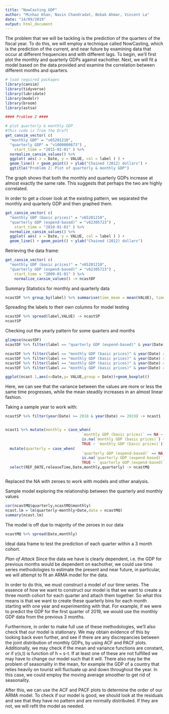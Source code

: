 ```yaml
---
title: "NowCasting GDP"
author: "Minhaz Khan, Navin Chandradat, Bobak Ahmar, Vincent La"
date: "14/09/2019"
output: html_document
---
```

The problem that we will be tackling is the prediction of the quarters of the fiscal year. To do this, we will employ a technique called 
NowCasting, which is the prediction of the current, and near future by examining data that occur at different frequencies and with 
different lags. To begin, we'll first plot the monthly and quarterly GDPs against eachother. Next, we will fit a model based on the data 
provided and examine the correlation between different months and quarters.

```r
# load required packages
library(cansim)
library(tidyverse)
library(lubridate)
library(modelr)
library(broom)
library(astsa)

#### Problem 2 ####

# plot quarterly & monthly GDP 
#This code is from the Draft
get_cansim_vector( c( 
  "monthly GDP" = "v65201210",
  "quarterly GDP" = "v1000000673") ,
    start_time = "2015-01-01" ) %>% 
  normalize_cansim_values() %>% 
  ggplot( aes( x = Date, y = VALUE, col = label ) ) +
  geom_line() + geom_point() + ylab("Chained (2012) dollars") +
  ggtitle("Problem 2: Plot of quarterly & monthly GDP")


```
The graph shows that both the monthly and quarterly GDPs increase at almost exactly the same rate. This suggests that
perhaps the two are highly correlated.


In order to get a closer look at the existing pattern, we separated the monthly and quarterly GDP and then graphed them.
```r
get_cansim_vector( c( 
  "monthly GDP (basic prices)" = "v65201210",
  "quarterly GDP (expend-based)" = "v62305723") ,
    start_time = "2010-01-01" ) %>% 
  normalize_cansim_values() %>% 
  ggplot( aes( x = Date, y = VALUE, col = label ) ) +
  geom_line() + geom_point() + ylab("Chained (2012) dollars")
```

Retrieving the data frame:
```r
get_cansim_vector( c( 
  "monthly GDP (basic prices)" = "v65201210",
  "quarterly GDP (expend-based)" = "v62305723") ,
    start_time = "2009-01-01" ) %>% 
    normalize_cansim_values() -> ncastDF
```

Summary Statistics for monthly and quarterly data
```r
ncastDF %>% group_by(label) %>% summarise(time_mean = mean(VALUE), time_var = var(VALUE), time_med = median(VALUE))
```

Spreading the labels to their own columns for model testing
```r
ncastDF %>% spread(label,VALUE) -> ncastSP
ncastSP
```

Checking out the yearly pattern for some quarters and months
```r
glimpse(ncastDF)
ncastDF %>% filter(label == "quarterly GDP (expend-based)" & year(Date) ==2010) %>% ggplot(aes(Date,VALUE,col=label))+geom_line()

ncastDF %>% filter(label == "monthly GDP (basic prices)" & year(Date) ==2010) %>% ggplot(aes(Date,VALUE,col=label))+geom_line()
ncastDF %>% filter(label == "monthly GDP (basic prices)" & year(Date) ==2011) %>% ggplot(aes(Date,VALUE,col=label))+geom_line()
ncastDF %>% filter(label == "monthly GDP (basic prices)" & year(Date) ==2012) %>% ggplot(aes(Date,VALUE,col=label))+geom_line()
ncastDF %>% filter(label == "monthly GDP (basic prices)" & year(Date) ==2013) %>% ggplot(aes(Date,VALUE,col=label))+geom_line()
```


```r
ggplot(ncast.1,aes(x=Date,y= VALUE,group = Date))+geom_boxplot()

```

Here, we can see that the variance between the values are more or less the same time progresses, while the mean steadily increases in an almost linear fashion.


Taking a sample year to work with:
```r
ncastSP %>% filter(year(Date) >= 2018 & year(Date) <= 2019) -> ncast1


ncast1 %>% mutate(monthly = case_when(
                                  `monthly GDP (basic prices)` == NA ~ 0, 
                                  is.na(`monthly GDP (basic prices)`) ~ 0,
                                  TRUE ~ `monthly GDP (basic prices)`)) %>%
  mutate(quarterly = case_when(
                                  `quarterly GDP (expend-based)` == NA ~ 0, 
                                  is.na(`quarterly GDP (expend-based)`) ~ 0,
                                  TRUE ~ `quarterly GDP (expend-based)`)) %>% 
  select(REF_DATE,releaseTime,Date,monthly,quarterly) -> ncastMQ



```
Replaced the NA with zeroes to work with models and other analysis.


Sample model exploring the relationship between the quarterly and monthly values
```r
cor(ncastMQ$quarterly,ncastMQ$monthly)
ncast.lm = lm(quarterly~monthly+Date,data = ncastMQ)
summary(ncast.lm)
```
The model is off due to majority of the zeroes in our data


```r
ncastMQ %>% spread(Date,monthly) 
```
Ideal data frame to test the prediction of each quarter within a 3 month cohort.

*Plan of Attack*
Since the data we have is clearly dependent, i.e. the GDP for previous months would be dependent on eachother, we could use time series 
methodologies to estimate the present and near future, in particular, we will attempt to fit an ARMA model for the data.

In order to do this, we must construct a model of our time series. The essence of how we want to construct our model is that we want to 
create a three month cohort for each quarter and attach them together. So what this means is that we want to create these quarterly bins 
for each month starting with one year and experimenting with that. For example, if we were to predict the GDP for the first quarter of 
2019, we would use the monthly GDP data from the previous 3 months. 

Furthermore, in order to make full use of these methodologies, we’ll also check that our model is stationary. We may obtain evidence of 
this by looking back even further, and see if there are any discrepancies between the joint distribution of monthly GDPs, by using ACF 
and PACF plots. Additionally, we may check if the mean and variance functions are constant, or if γ(s,t) is function of h = s-t. If at 
least one of these are not fulfilled we may have to change our model such that it will. There also may be the problem of seasonality in 
the mean, for example the GDP of a country that relies heavily on tourist will fluctuate up and down throughout the year. In this case, 
we could employ the moving average smoother to get rid of seasonality.

After this, we can use the ACF and PACF plots to determine the order of our ARMA model. To check if our model is good, we should look at 
the residuals and see that they have no pattern and are normally distributed. If they are not, we will refit the model as needed.



